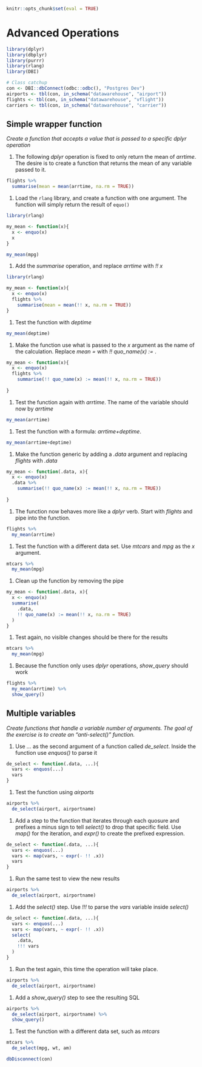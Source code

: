 ```r
knitr::opts_chunk$set(eval = TRUE)
```

# Advanced Operations

```r

library(dplyr)
library(dbplyr)
library(purrr)
library(rlang)
library(DBI)

# Class catchup
con <- DBI::dbConnect(odbc::odbc(), "Postgres Dev")
airports <- tbl(con, in_schema("datawarehouse", "airport"))
flights <- tbl(con, in_schema("datawarehouse", "vflight"))
carriers <- tbl(con, in_schema("datawarehouse", "carrier"))

```

## Simple wrapper function
*Create a function that accepts a value that is passed to a specific dplyr operation*


1. The following *dplyr* operation is fixed to only return the mean of *arrtime*.  The desire is to create a function that returns the mean of any variable passed to it.

```r
flights %>%
  summarise(mean = mean(arrtime, na.rm = TRUE))
```

1. Load the `rlang` library, and create a function with one argument. The function will simply return the result of `equo()`

```r
library(rlang)

my_mean <- function(x){
  x <- enquo(x)
  x
}

my_mean(mpg)
```

1. Add the *summarise* operation, and replace *arrtime* with *!! x*

```r
library(rlang)

my_mean <- function(x){
  x <- enquo(x)
  flights %>%
    summarise(mean = mean(!! x, na.rm = TRUE))
}
```

1. Test the function with *deptime*

```r
my_mean(deptime)
```

1. Make the function use what is passed to the *x* argument as the name of the calculation.  Replace *mean = * with *!! quo_name(x) :=* .

```r
my_mean <- function(x){
  x <- enquo(x)
  flights %>%
    summarise(!! quo_name(x) := mean(!! x, na.rm = TRUE))
  
}
```

1. Test the function again with *arrtime*.  The name of the variable should now by *arrtime*


```r
my_mean(arrtime)
```

1. Test the function with a formula: *arrtime+deptime*.

```r
my_mean(arrtime+deptime)
```

1. Make the function generic by adding a *.data* argument and replacing *flights* with *.data*

```r
my_mean <- function(.data, x){
  x <- enquo(x)
  .data %>%
    summarise(!! quo_name(x) := mean(!! x, na.rm = TRUE))
  
}
```

1. The function now behaves more like a *dplyr* verb. Start with *flights* and pipe into the function.

```r
flights %>%
  my_mean(arrtime)
```

1. Test the function with a different data set.  Use *mtcars* and *mpg* as the *x* argument.


```r
mtcars %>%
  my_mean(mpg)
```

1. Clean up the function by removing the pipe

```r
my_mean <- function(.data, x){
  x <- enquo(x)
  summarise(
    .data, 
    !! quo_name(x) := mean(!! x, na.rm = TRUE)
  )
}
```

1. Test again, no visible changes should be there for the results

```r
mtcars %>%
  my_mean(mpg)
```

1. Because the function only uses *dplyr* operations, *show_query* should work

```r
flights %>%
  my_mean(arrtime) %>%
  show_query()
```


## Multiple variables
*Create functions that handle a variable number of arguments. The goal of the exercise is to create an "anti-select()" function.*

1. Use *...* as the second argument of a function called *de_select*.  Inside the function use *enquos()* to parse it

```r
de_select <- function(.data, ...){
  vars <- enquos(...)
  vars
}
```

1. Test the function using *airports*

```r
airports %>%
  de_select(airport, airportname)

```

1. Add a step to the function that iterates through each quosure and prefixes a minus sign to tell *select()* to drop that specific field.  Use *map()* for the iteration, and *expr()* to create the prefixed expression.

```r
de_select <- function(.data, ...){
  vars <- enquos(...)
  vars <- map(vars, ~ expr(- !! .x))
  vars
}
```

1. Run the same test to view the new results

```r
airports %>%
  de_select(airport, airportname)

```

1. Add the *select()* step.  Use *!!!* to parse the *vars* variable inside *select()*

```r
de_select <- function(.data, ...){
  vars <- enquos(...)
  vars <- map(vars, ~ expr(- !! .x))
  select(
    .data,
    !!! vars
  )
}
```

1. Run the test again, this time the operation will take place.  

```r
airports %>%
  de_select(airport, airportname)
```

1. Add a *show_query()* step to see the resulting SQL

```r
airports %>%
  de_select(airport, airportname) %>%
  show_query()
```

1. Test the function with a different data set, such as *mtcars*

```r
mtcars %>%
  de_select(mpg, wt, am)
```

```r
dbDisconnect(con)
```
